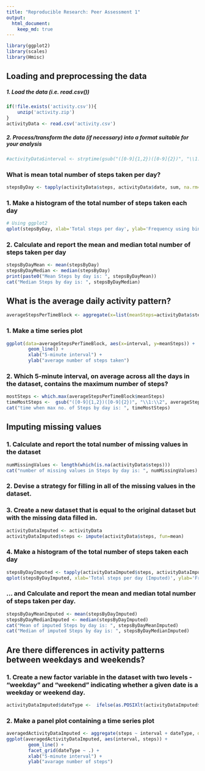 ```yaml
---
title: "Reproducible Research: Peer Assessment 1"
output: 
  html_document:
    keep_md: true
---
```


```r
library(ggplot2)
library(scales)
library(Hmisc)
```

## Loading and preprocessing the data
##### 1. Load the data (i.e. read.csv())
```r
if(!file.exists('activity.csv')){
    unzip('activity.zip')
}
activityData <- read.csv('activity.csv')
```
##### 2. Process/transform the data (if necessary) into a format suitable for your analysis
```r
#activityData$interval <- strptime(gsub("([0-9]{1,2})([0-9]{2})", "\\1:\\2", activityData$interval), format='%H:%M')
```


### What is mean total number of steps taken per day?
```r
stepsByDay <- tapply(activityData$steps, activityData$date, sum, na.rm=TRUE)
```

### 1. Make a histogram of the total number of steps taken each day

```r
# Using ggplot2
qplot(stepsByDay, xlab='Total steps per day', ylab='Frequency using binwith 500', binwidth=500)
```

### 2. Calculate and report the mean and median total number of steps taken per day
```r
stepsByDayMean <- mean(stepsByDay)
stepsByDayMedian <- median(stepsByDay)
print(paste0("Mean Steps by day is: ", stepsByDayMean))
cat("Median Steps by day is: ", stepsByDayMedian)
```

## What is the average daily activity pattern?
```r
averageStepsPerTimeBlock <- aggregate(x=list(meanSteps=activityData$steps), by=list(interval=activityData$interval), FUN=mean, na.rm=TRUE)
```

### 1. Make a time series plot
```r
ggplot(data=averageStepsPerTimeBlock, aes(x=interval, y=meanSteps)) +
        geom_line() +
        xlab("5-minute interval") +
        ylab("average number of steps taken") 
```

### 2. Which 5-minute interval, on average across all the days in the dataset, contains the maximum number of steps?

```r
mostSteps <- which.max(averageStepsPerTimeBlock$meanSteps)
timeMostSteps <-  gsub("([0-9]{1,2})([0-9]{2})", "\\1:\\2", averageStepsPerTimeBlock[mostSteps,'interval'])
cat("time when max no. of Steps by day is: ", timeMostSteps)
```

## Imputing missing values
### 1. Calculate and report the total number of missing values in the dataset

```r
numMissingValues <- length(which(is.na(activityData$steps)))
cat("number of missing values in Steps by day is: ", numMissingValues)
```

### 2. Devise a strategy for filling in all of the missing values in the dataset.

### 3. Create a new dataset that is equal to the original dataset but with the missing data filled in.

```r
activityDataImputed <- activityData
activityDataImputed$steps <- impute(activityData$steps, fun=mean)
```

### 4. Make a histogram of the total number of steps taken each day

```r
stepsByDayImputed <- tapply(activityDataImputed$steps, activityDataImputed$date, sum)
qplot(stepsByDayImputed, xlab='Total steps per day (Imputed)', ylab='Frequency using binwith 500', binwidth=500)
```

### ... and Calculate and report the mean and median total number of steps taken per day.
```r
stepsByDayMeanImputed <- mean(stepsByDayImputed)
stepsByDayMedianImputed <- median(stepsByDayImputed)
cat("Mean of imputed Steps by day is: ", stepsByDayMeanImputed)
cat("Median of imputed Steps by day is: ", stepsByDayMedianImputed)
```

## Are there differences in activity patterns between weekdays and weekends?

### 1. Create a new factor variable in the dataset with two levels - "weekday" and "weekend" indicating whether a given date is a weekday or weekend day.
```r
activityDataImputed$dateType <-  ifelse(as.POSIXlt(activityDataImputed$date)$wday %in% c(0,6), 'weekend', 'weekday')
```

### 2. Make a panel plot containing a time series plot

```r
averagedActivityDataImputed <- aggregate(steps ~ interval + dateType, data=activityDataImputed, mean)
ggplot(averagedActivityDataImputed, aes(interval, steps)) + 
        geom_line() + 
        facet_grid(dateType ~ .) +
        xlab("5-minute interval") + 
        ylab("avarage number of steps")
```